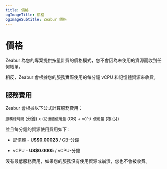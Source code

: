 ```yaml
---
title: 價格
ogImageTitle: 價格
ogImageSubtitle: Zeabur 價格
---
```


# 價格

Zeabur 為您的專案提供按量計費的價格模式，您不會因為未使用的資源而收到任何帳單。

相反，Zeabur 會根據您的服務實際使用的每分鐘 vCPU 和記憶體資源來收費。

## 服務費用

Zeabur 會根據以下公式計算服務費用：
  
`服務總時間` (分鐘) x (`記憶體使用量` (GB) + `vCPU 使用量` (核心))

並且每分鐘的資源使用費用如下：

- 記憶體 - **US$0.00023** / GB-分鐘

- vCPU - **US$0.0005** / vCPU-分鐘

沒有最低服務費用，如果您的服務沒有使用資源或崩潰，您也不會被收費。